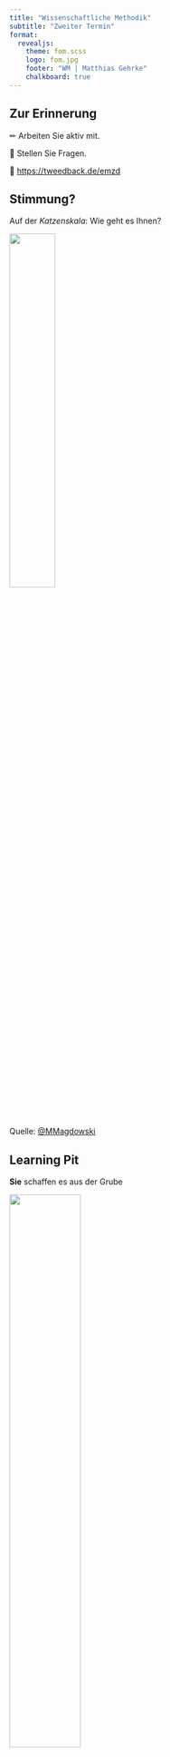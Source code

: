 ```yaml
---
title: "Wissenschaftliche Methodik"
subtitle: "Zweiter Termin"
format: 
  revealjs:
    theme: fom.scss
    logo: fom.jpg
    footer: "WM | Matthias Gehrke"
    chalkboard: true
---
```

## Zur Erinnerung

&#x270F; Arbeiten Sie aktiv mit.

&#x1F937; Stellen Sie Fragen.

<!-- ===> noch anpassen <=== -->
&#x1F4AA; [https://tweedback.de/emzd](https://tweedback.de/emzd)


## Stimmung?

Auf der *Katzenskala*: Wie geht es Ihnen?

![](img/cat-scale8.jpg){fig-align="center" width="40%"}


::: aside
Quelle: [@MMagdowski](https://twitter.com/MMagdowski/status/1338206742371594240)
:::

## Learning Pit


::: center
**Sie** schaffen es aus der Grube
:::

![](img/TheLearningPit.png){fig-align="center" width="50%"}

::: aside
Quelle: [Sketschplanations](https://sketchplanations.com/the-learning-pit)
:::

## Tipps für den Vorlesungserfolg

- Kommen Sie zur Vorlesung!

- Vermeiden Sie Ablenkung.

- Arbeiten Sie die Vorlesung von Anfang an **vor** und nach. Nutzen Sie dafür die Studienbriefe.

- Stellen Sie Fragen.

- Unterstützen Sie sich gegenseitig.

## UN Ziel 2: Kein Hunger

<iframe src="https://upgrader.gapminder.org/q/28/embed?hasBorder=true&hasOpenSansFont=false" title="85% of people get this question wrong" width="100%" height="500" style="border:none;"></iframe>

## Was bisher geschah ...

- **Induktion**: Generalisierung von in der Realität beobachteten Regelmäßigkeiten zu einer allgemeineren Vermutung. 

- **Deduktion**: Ableitung von Aussagen aus anderen (allgemeineren) Aussagen mit Hilfe logischer Regeln. 

- **Hypothese**: Eine Hypothese ist eine aus der Theorie oder Beobachtung abgeleitete Vermutungen über einen Sachverhalt.

- **Falsifikationsprinzip**: Hypothesen sind (nach Karl Popper) nie beweisbar/bestätigbar, man kann höchstens zeigen, dass sie falsch sind.

## Dazu gibt es noch ...

- **Abduktion:** Verknüpfung von Einzelbeobachtungen und Erkennen (Vermuten) von Regeln.

- **Modell:** Vereinfachte Darstellung relevanter Teile der Realität.

- **Theorie:** Umfangreiche Sammlung wissenschaftlich begründeter Aussagen (Hypothesen) zur Erklärung bestimmter Tatsachen oder Erscheinungen und der ihnen zugrunde liegenden Gesetzlichkeiten, umfangreich, lässt sich i. d. R. nicht auf einmal prüfen.

## Heutiges Thema &#127979;

- Wissenschaftliche Grundlagen (Fortsetzung)

- Grundlagen Quantitativer Datenanalyse

## Was Sie lernen &#x1F469;&#x200D;&#x1F3EB;

- Sie können die vorgestellten Grundkonzepte wissenschaftlichen Denkens erläutern.

- Sie können zentrale Begriffe der Wissenschaftstheorie darlegen.

- Sie sind fähig, eigenständig Beispiele für zentrale Begriffe (wie Hypothesen und zu den Schlusstechniken) zu generieren.

- Sie können die Phasen des PPDAC-Zyklus nennen und anhand von Beispielen illustrieren.

- Sie machen weitere Schritte in R.

## Was Sie auch noch lernen &#x1F469;&#x200D;&#x1F3EB; 

- Sie können Messen definieren und können verschiedene Typen von Skalenniveaus sicher unterscheiden.

- Sie kennen Grundbegriffe der quantitativen Datenanalyse (wie unabhängige und abhängige Variable) und können Probleme erklären, die aufgrund der Nichtberücksichtigung von Drittvariablen auftreten können.

- Sie können zentrale Begriffe um Stichproben(arten) und Populationen erläutern.

- Sie wissen um die Unterschiede hinsichtlich Zufall und Kausalität bei Beobachtungs- vs. Experimentalstudien.


## Transparenz

Wir sind es dem datenbasierten Entscheiden schuldig!

<center>
<img src="https://github.com/allisonhorst/stats-illustrations/raw/main/rstats-artwork/rmarkdown_wizards.png" alt="eRfolg" width="60%"/>
</center>

::: {.aside}
Quelle: [@allisonhorst](https://github.com/allisonhorst/stats-illustrations)
:::

## Gütekriterien

Disktuieren Sie in Gruppen die Gütekritieren unserer Wissenschaftlichen Studie zum Thema *Eine Luege*

&#x1F4AA; [https://bit.ly/3BqjzJI](https://bit.ly/3BqjzJI)


<center>
<iframe src="https://giphy.com/embed/26FLaFRZa93ZcoDnO" width="480" height="270´" frameBorder="0" class="giphy-embed" allowFullScreen></iframe>
</center>

::: {.aside}
[via GIPHY](https://giphy.com/gifs/Obama-26FLaFRZa93ZcoDnO)
:::

## PPDAC

:::: {.columns}

::: {.column width="50%"}
In fünf Schritten von der Fragestellung zur (vorläufigen) Antwort ...
:::

::: {.column width="50%"}
![](img/PPDAC.png){fig-align="center" width="100%"}
:::

::::

## Fallstudie &#x1F4BB;

- Lokal: RStudio durch klick auf `WM_WiSe22.Rproj` starten oder RStudio aufrufen, das letzte Projekt müsste automatisch geladen werden.

![](img/RStudio2.png){fig-align="center" width="60%"}


- RStudio Cloud: In **Ihr** Projekt einloggen.  

Datei `1a_EineLuege_Fortsetzung.Rmd` im Ordner `fallstudien` öffnen.

## Pakete nachinstallieren

Ggf. Paket(e) nachinstallieren

![](img/Rmd_Install_google.png){fig-align="center" width="60%"}


## Coding

> and in a blink of an eye [a] week passes by [t]hen I read my code again I can’t understand a damn thing

<center>
<iframe width="560" height="315" src="https://www.youtube-nocookie.com/embed/nziSP3vELCk" title="YouTube video player" frameborder="0" allow="accelerometer; autoplay; clipboard-write; encrypted-media; gyroscope; picture-in-picture" allowfullscreen></iframe>
</center>

::: {.aside}
Quelle: [The Raf: The R Inferno Song (Teenage Dirtbag Parody)](https://youtu.be/nziSP3vELCk)
:::

## Messung

Beim Messen wird einer [Eigenschaft]{.blue} eines Objektes ein [Wert]{.gray} zugewiesen. Dabei sollte die [Beziehung der Werte]{.gray} der [Beziehung der Eigenschaften]{.blue} der Objekte entsprechen.

<br>

::: box
[Messergebnis]{.gray} = [Wert der Eigenschaft]{.blue} + [Systematische Abweichungen]{.purple} + [Zufällige Schwankungen]{.orange}
:::

## Frage

Welche Gütekriterien gibt es für eine Messung?

## Skalenniveaus

::: center
<iframe src="https://www.causeweb.org/cause/resources/fun/songs/levels-measurement" title="" width="100%" height="500" style="border:none;"></iframe>
:::

::: aside
Quelle: [https://www.causeweb.org/cause/resources/fun/songs/levels-measurement](https://www.causeweb.org/cause/resources/fun/songs/levels-measurement)
:::

## R Markdown rockt!

![](https://github.com/allisonhorst/stats-illustrations/raw/main/rstats-artwork/rmarkdown_rockstar.png){fig-align="center" width="60%"}


::: aside
Quelle: [@allisonhorst](https://github.com/allisonhorst/stats-illustrations)
:::

## Eine wichtige Gleichung (I/II)

::: box
[Beobachteter Wert]{.gray} = [Wahrer Wert]{.blue} + [Verzerrung]{.purple} + [Rauschen]{.orange}
:::

- [Beobachteter Wert]{.gray}: Wert, den wir auf Basis unser **Stichprobe** berechnen, häufig eine **Statistik**.

- [Wahrer Wert]{.blue}: Wert, an dem wir interessiert sind. Häufig ein **Parameter** der **Population**.

## Eine wichtige Gleichung (II/II)

- [Verzerrung]{.purple}: Systematische Abweichungen zwischen [Beobachteter Wert]{.gray} und [Wahrer Wert]{.blue}, z.B. aufgrund nicht-repräsentativer Stichprobe oder Störfaktoren.

- [Rauschen]{.orange}: Zufällige Schwankungen aufgrund der Stichprobe.

::: aside
[de Mesquita and Fowler (2021)](https://press.princeton.edu/books/paperback/9780691214351/thinking-clearly-with-data)]
:::
## Stichprobenarten (I/II)

&#x1F469;&#x200D;&#x1F3EB; möchte wissen, wie gut die Studierenden die Inhalte verstanden haben.

- **Gelegenheitsstichprobe**: &#x1F469;&#x200D;&#x1F3EB; nimmt die dran, die sich meldet.

- **Zufällige Stichprobe**:  &#x1F469;&#x200D;&#x1F3EB; wählt zufällig eine Studierende aus.

## Stichprobenarten (II/II)


```r
#| layout-ncol: 2
#| column: page

library(ggplot2)
library(ggdag)

co <- data.frame(x = c(0.5,0,1), y = c(1,0,0), name = c("Z", "S", "X")) 

dag_s1<-dagify(S ~ Z,
               X ~ Z,
               coords = co) %>% 
  ggdag(node_size = 20, text_size = 8, text = TRUE, text_col = "lightgray") + theme_dag_blank() +
  geom_dag_edges(arrow_directed = grid::arrow(length = grid::unit(15, "pt"), type = "closed"))  + 
  geom_text(label = "Z - Verstehen\nS - Stichprobe\nX - Antwort", 
            hjust = 0, vjust = 0,
            x = 0.15, y = 0, size = 7, color = "darkgrey") +
  labs(title = "Gelegenheitsstichprobe")

co <- data.frame(x = c(0.5,0,1,-1), y = c(1,0,0,0), name = c("Z", "S", "X", "R")) 

dag_s2<-dagify(X ~ Z,
               S ~ Z,
               S ~ R, coords = co) %>% 
  ggdag(node_size = 20, text_size = 8, text = TRUE, text_col = "lightgray") + theme_dag_blank() +
  geom_dag_edges(arrow_directed = grid::arrow(length = grid::unit(15, "pt"), type = "closed"))  + 
  geom_segment(aes(x = .15, y = .475, xend = .35, yend = .575), color = "red") +
  geom_segment(aes(x = .15, y = .425, xend = .35, yend = .525), color = "red") +
  geom_text(label = "Z - Verstehen\nS - Stichprobe\nX - Antwort\nR - Dozent:in", 
            hjust = 0, vjust = 1,
            x = -1.1, y = 0.75, size = 7, color = "darkgrey") + 
  labs(title = "Zufällige Stichprobe")

dag_s1
dag_s2
```

Der Zufall [eliminert]{.red} die Abhängigkeit von möglichen [Verzerrungen]{.purple} der Stichprobe (hier durch Verstehen). Der [Beobachtete Wert]{.gray} kann den [Wahrer Wert]{.blue} unverzerrt schätzen. Es gibt aber noch [zufällige Schwankungen]{.orange}.

## Studienarten (I/II)

&#x1F469;&#x200D;&#x1F3EB; möchte wissen, wie Lernzeit und Klausurergebnis zusammenhängen.

- **Beobachtungsstudie**: &#x1F469;&#x200D;&#x1F3EB; beobachtet Lernzeit und resultierende Klausurpunkte.

- **Randomisierte Studie**:  &#x1F469;&#x200D;&#x1F3EB; manipuliert Lernzeit zufällig und beobachtet resultierende Klausurpunkte.

## Studienarten (II/II)

```r
#| layout-ncol: 2
#| column: page

co <- data.frame(x = c(0,0,1), y = c(1,0,0), name = c("Z", "X", "Y")) 

dag_e1<-dagify(Y ~ X,
               X ~ Z,
               Y ~ Z, coords = co) %>% 
  ggdag(node_size = 20, text_size = 8, text = TRUE, text_col = "lightgray") + theme_dag_blank() +
  geom_dag_edges(arrow_directed = grid::arrow(length = grid::unit(15, "pt"), type = "closed"))  + 
  geom_text(label = "Z - Vorwissen\nX - Lernzeit\nY - Klausurpunkte", 
            hjust = 1, vjust = 1,
            x = 1, y = 1, size = 7, color = "darkgrey") +
  labs(title = "Beobachtungsstudie")

co <- data.frame(x = c(0,0,1,-1), y = c(1,0,0,0), name = c("Z", "X", "Y", "R")) 

dag_e2<-dagify(Y ~ X,
               X ~ Z,
               X ~ R,
               Y ~ Z, coords = co) %>% 
  ggdag(node_size = 20, text_size = 8, text = TRUE, text_col = "lightgray") + theme_dag_blank() +
  geom_dag_edges(arrow_directed = grid::arrow(length = grid::unit(15, "pt"), type = "closed"))  + 
  geom_segment(aes(x = -.1, y = .475, xend = .1, yend = .575), color = "red") +
  geom_segment(aes(x = -.1, y = .425, xend = .1, yend = .525), color = "red") +
  geom_text(label = "Z - Vorwissen\nX - Lernzeit\nY - Klausurpunkte\nR - Dozent:in", 
            hjust = 0, vjust = 1,
            x = -1.15, y = 0.85, size = 7, color = "darkgrey") +
  labs(title = "Randomisiertes Experiment")

dag_e1
dag_e2
```

Der Zufall [eliminert]{.red} die Abhängigkeit einer [Verzerrungen]{.purple} des Zusammenhangs (hier durch Vorwissen). Der [beobachtete Wert]{.gray} kann den [wahren Wert]{.blue} unverzerrt schätzen. Es gibt aber noch [zufällige Schwankungen]{.orange}.
